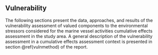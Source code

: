 ## Vulnerability {#vulnportrait}

The following sections present the data, approaches, and results of the vulnerability assessment of valued components to the environmental stressors considered for the marine vessel activities cumulative effects assessment in the study area. A general description of the vulnerability assessment in a cumulative effects assessment context is presented in section \@ref(vulnmethod) of the report.